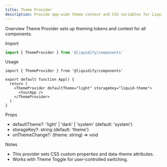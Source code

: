 ```yaml
---
title: Theme Provider
description: Provide app-wide theme context and CSS variables for Liquid Glass.
---
```


Overview
Theme Provider sets up theming tokens and context for all components.

Import
```ts
import { ThemeProvider } from '@liquidify/components'
```

Usage
```tsx
import { ThemeProvider } from '@liquidify/components'

export default function App() {
  return (
    <ThemeProvider defaultTheme="light" storageKey="liquid-theme">
      <YourApp />
    </ThemeProvider>
  )
}
```

Props
- defaultTheme?: 'light' | 'dark' | 'system' (default: 'system')
- storageKey?: string (default: 'theme')
- onThemeChange?: (theme: string) => void

Notes
- This provider sets CSS custom properties and data-theme attributes.
- Works with Theme Toggle for user-controlled switching.

